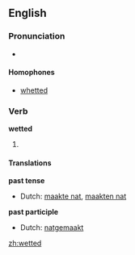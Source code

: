 ==English==

===Pronunciation===
*{{IPA|/'wεtəd/}}

====Homophones====
*[[whetted]]

===Verb===
'''wetted'''

# {{past of| to [[wet]]}}

====Translations====
'''past tense'''
*Dutch: [[maakte nat]], [[maakten nat]]
'''past participle'''
*Dutch: [[natgemaakt]]

[[zh:wetted]]